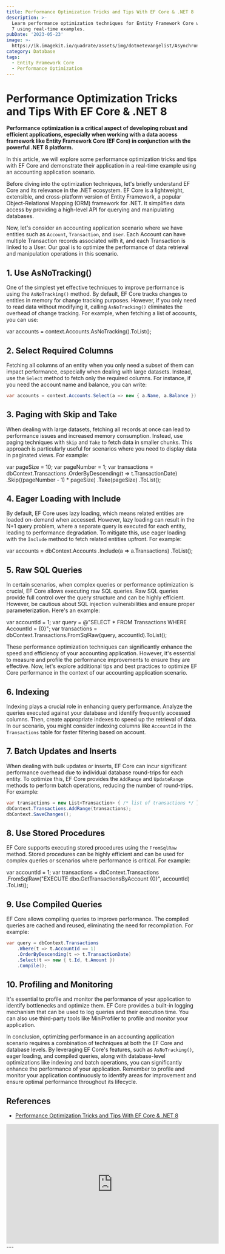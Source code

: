 ```yaml
---
title: Performance Optimization Tricks and Tips With EF Core & .NET 8
description: >-
  Learn performance optimization techniques for Entity Framework Core with .NET
  7 using real-time examples.
pubDate: '2023-05-23'
image: >-
  https://ik.imagekit.io/quadrate/assets/img/dotnetevangelist/Asynchronous_Programming_With_Async_Await_Task_In_CSharp.jpg?updatedAt=1746813313287
category: Database
tags:
  - Entity Framework Core
  - Performance Optimization
---
```


# Performance Optimization Tricks and Tips With EF Core & .NET 8

**Performance optimization is a critical aspect of developing robust and efficient applications, especially when working with a data access framework like Entity Framework Core (EF Core) in conjunction with the powerful .NET 8 platform.**

In this article, we will explore some performance optimization tricks and tips with EF Core and demonstrate their application in a real-time example using an accounting application scenario.

Before diving into the optimization techniques, let's briefly understand EF Core and its relevance in the .NET ecosystem. EF Core is a lightweight, extensible, and cross-platform version of Entity Framework, a popular Object-Relational Mapping (ORM) framework for .NET. It simplifies data access by providing a high-level API for querying and manipulating databases.

Now, let's consider an accounting application scenario where we have entities such as `Account`, `Transaction`, and `User`. Each Account can have multiple Transaction records associated with it, and each Transaction is linked to a User. Our goal is to optimize the performance of data retrieval and manipulation operations in this scenario.

## 1. Use AsNoTracking()

One of the simplest yet effective techniques to improve performance is using the `AsNoTracking()` method. By default, EF Core tracks changes to entities in memory for change tracking purposes. However, if you only need to read data without modifying it, calling `AsNoTracking()` eliminates the overhead of change tracking. For example, when fetching a list of accounts, you can use:


var accounts = context.Accounts.AsNoTracking().ToList();


## 2. Select Required Columns

Fetching all columns of an entity when you only need a subset of them can impact performance, especially when dealing with large datasets. Instead, use the `Select` method to fetch only the required columns. For instance, if you need the account name and balance, you can write:

```csharp
var accounts = context.Accounts.Select(a => new { a.Name, a.Balance }).ToList();
```

## 3. Paging with Skip and Take

When dealing with large datasets, fetching all records at once can lead to performance issues and increased memory consumption. Instead, use paging techniques with `Skip` and `Take` to fetch data in smaller chunks. This approach is particularly useful for scenarios where you need to display data in paginated views. For example:


var pageSize = 10;
var pageNumber = 1;
var transactions = dbContext.Transactions
    .OrderByDescending(t => t.TransactionDate)
    .Skip((pageNumber - 1) * pageSize)
    .Take(pageSize)
    .ToList();


## 4. Eager Loading with Include

By default, EF Core uses lazy loading, which means related entities are loaded on-demand when accessed. However, lazy loading can result in the N+1 query problem, where a separate query is executed for each entity, leading to performance degradation. To mitigate this, use eager loading with the `Include` method to fetch related entities upfront. For example:


var accounts = dbContext.Accounts
    .Include(a => a.Transactions)
    .ToList();


## 5. Raw SQL Queries

In certain scenarios, when complex queries or performance optimization is crucial, EF Core allows executing raw SQL queries. Raw SQL queries provide full control over the query structure and can be highly efficient. However, be cautious about SQL injection vulnerabilities and ensure proper parameterization. Here's an example:


var accountId = 1;
var query = @"SELECT * FROM Transactions WHERE AccountId = {0}";
var transactions = dbContext.Transactions.FromSqlRaw(query, accountId).ToList();


These performance optimization techniques can significantly enhance the speed and efficiency of your accounting application. However, it's essential to measure and profile the performance improvements to ensure they are effective. Now, let's explore additional tips and best practices to optimize EF Core performance in the context of our accounting application scenario.

## 6. Indexing

Indexing plays a crucial role in enhancing query performance. Analyze the queries executed against your database and identify frequently accessed columns. Then, create appropriate indexes to speed up the retrieval of data. In our scenario, you might consider indexing columns like `AccountId` in the `Transactions` table for faster filtering based on account.

## 7. Batch Updates and Inserts

When dealing with bulk updates or inserts, EF Core can incur significant performance overhead due to individual database round-trips for each entity. To optimize this, EF Core provides the `AddRange` and `UpdateRange` methods to perform batch operations, reducing the number of round-trips. For example:


```csharp
var transactions = new List<Transaction> { /* list of transactions */ };
dbContext.Transactions.AddRange(transactions);
dbContext.SaveChanges();
```


## 8. Use Stored Procedures

EF Core supports executing stored procedures using the `FromSqlRaw` method. Stored procedures can be highly efficient and can be used for complex queries or scenarios where performance is critical. For example:


var accountId = 1;
var transactions = dbContext.Transactions
    .FromSqlRaw("EXECUTE dbo.GetTransactionsByAccount {0}", accountId)
    .ToList();


## 9. Use Compiled Queries

EF Core allows compiling queries to improve performance. The compiled queries are cached and reused, eliminating the need for recompilation. For example:

```csharp
var query = dbContext.Transactions
    .Where(t => t.AccountId == 1)
    .OrderByDescending(t => t.TransactionDate)
    .Select(t => new { t.Id, t.Amount })
    .Compile();
```

## 10. Profiling and Monitoring

It's essential to profile and monitor the performance of your application to identify bottlenecks and optimize them. EF Core provides a built-in logging mechanism that can be used to log queries and their execution time. You can also use third-party tools like MiniProfiler to profile and monitor your application.

In conclusion, optimizing performance in an accounting application scenario requires a combination of techniques at both the EF Core and database levels. By leveraging EF Core's features, such as `AsNoTracking()`, eager loading, and compiled queries, along with database-level optimizations like indexing and batch operations, you can significantly enhance the performance of your application. Remember to profile and monitor your application continuously to identify areas for improvement and ensure optimal performance throughout its lifecycle.

## References

- [Performance Optimization Tricks and Tips With EF Core & .NET 8](https://www.youtube.com/watch?v=TqC7USVOoxQ)

<iframe width="560" height="315" src="https://www.youtube.com/embed/TqC7USVOoxQ" title="YouTube video player" frameborder="0" allow="accelerometer; autoplay; clipboard-write; encrypted-media; gyroscope; picture-in-picture; web-share" allowfullscreen></iframe>
---

